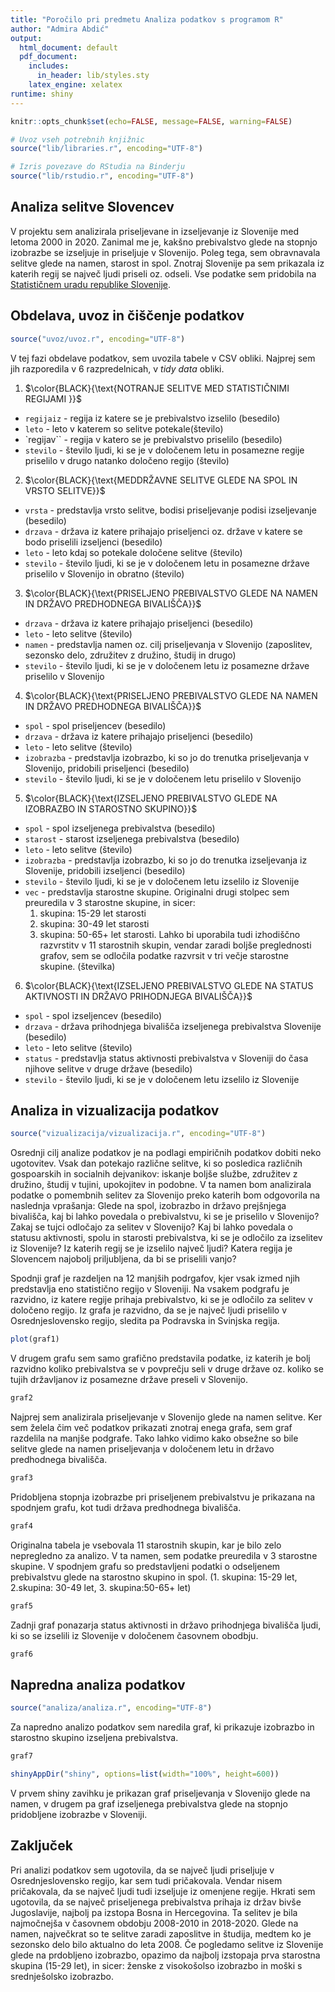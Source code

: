 ```yaml
---
title: "Poročilo pri predmetu Analiza podatkov s programom R"
author: "Admira Abdić"
output:
  html_document: default
  pdf_document:
    includes:
      in_header: lib/styles.sty
    latex_engine: xelatex
runtime: shiny
---
```


```r
knitr::opts_chunk$set(echo=FALSE, message=FALSE, warning=FALSE)

# Uvoz vseh potrebnih knjižnic
source("lib/libraries.r", encoding="UTF-8")
```


```r
# Izris povezave do RStudia na Binderju
source("lib/rstudio.r", encoding="UTF-8")
```


## Analiza selitve Slovencev
V projektu sem analizirala priseljevane in izseljevanje iz Slovenije med letoma 2000 in 2020.
Zanimal me je, kakšno prebivalstvo glede na stopnjo izobrazbe se izseljuje in priseljuje v Slovenijo. Poleg tega, sem obravnavala selitve glede na namen, starost in spol.
Znotraj Slovenije pa sem prikazala iz katerih regij se največ ljudi priseli oz. odseli.
Vse podatke sem pridobila na [Statističnem uradu republike Slovenije](https://www.stat.si/StatWeb/).



## Obdelava, uvoz in čiščenje podatkov

```r
source("uvoz/uvoz.r", encoding="UTF-8")
```

V tej fazi obdelave podatkov, sem uvozila tabele v CSV obliki. Najprej sem jih razporedila v 6 razpredelnicah, v *tidy data* obliki.

1. $\color{BLACK}{\text{NOTRANJE SELITVE MED STATISTIČNIMI REGIJAMI }}$ 

  - `regijaiz` - regija iz katere se je prebivalstvo izselilo (besedilo)
  - `leto` - leto v katerem so selitve potekale(število)
  - `regijav`` - regija v katero se je prebivalstvo priselilo (besedilo)
  - `stevilo` - število ljudi, ki se je v določenem letu in posamezne regije priselilo v drugo natanko določeno         regijo (število)
  
  
2. $\color{BLACK}{\text{MEDDRŽAVNE SELITVE GLEDE NA SPOL IN VRSTO SELITVE}}$ 

  - `vrsta` - predstavlja vrsto selitve, bodisi priseljevanje podisi izseljevanje (besedilo)
  - `drzava` - država iz katere prihajajo priseljenci oz. države v katere se bodo priselili izseljenci (besedilo)
  - `leto` - leto kdaj so potekale določene selitve (število)
  - `stevilo` - število ljudi, ki se je v določenem letu in posamezne države priselilo v Slovenijo in obratno           (število)
  
  
3. $\color{BLACK}{\text{PRISELJENO PREBIVALSTVO GLEDE NA NAMEN IN DRŽAVO PREDHODNEGA BIVALIŠČA}}$ 

  - `drzava` - država iz katere prihajajo priseljenci (besedilo)
  - `leto` - leto selitve (število)
  - `namen` - predstavlja namen oz. cilj priseljevanja v Slovenijo (zaposlitev, sezonsko delo, združitev z družino,     študij in drugo)
  - `stevilo` - število ljudi, ki se je v določenem letu iz posamezne države priselilo v Slovenijo
  
  
4. $\color{BLACK}{\text{PRISELJENO PREBIVALSTVO GLEDE NA NAMEN IN DRŽAVO PREDHODNEGA BIVALIŠČA}}$ 

  - `spol`  - spol priseljencev (besedilo)
  - `drzava` - država iz katere prihajajo priseljenci (besedilo)
  - `leto` - leto selitve (število)
  - `izobrazba` - predstavlja izobrazbo, ki so jo do trenutka priseljevanja v Slovenijo, pridobili priseljenci          (besedilo)
  - `stevilo` - število ljudi, ki se je v določenem letu priselilo v Slovenijo
  
5. $\color{BLACK}{\text{IZSELJENO PREBIVALSTVO GLEDE NA IZOBRAZBO IN STAROSTNO SKUPINO}}$ 

  - `spol`  - spol izseljenega prebivalstva (besedilo)
  - `starost` - starost izseljenega prebivalstva (besedilo)
  - `leto` - leto selitve (število)
  - `izobrazba` - predstavlja izobrazbo, ki so jo do trenutka izseljevanja iz Slovenije, pridobili izseljenci          (besedilo)
  - `stevilo` - število ljudi, ki se je v določenem letu izselilo iz Slovenije
  - `vec` - predstavlja starostne skupine. Originalni drugi stolpec sem preuredila v 3 starostne skupine, in            sicer:
      1. skupina: 15-29 let starosti
      2. skupina: 30-49 let starosti
      3. skupina: 50-65+ let starosti.
      Lahko bi uporabila tudi izhodiščno razvrstitv v 11 starostnih skupin, vendar zaradi boljše preglednosti           grafov, sem se odločila podatke razvrsit v tri večje starostne skupine. (številka)
      
      
6. $\color{BLACK}{\text{IZSELJENO PREBIVALSTVO GLEDE NA STATUS AKTIVNOSTI IN DRŽAVO PRIHODNJEGA BIVALIŠČA}}$ 

  - `spol`  - spol izseljencev (besedilo)
  - `drzava` - država prihodnjega bivališča izseljenega prebivalstva Slovenije (besedilo)
  - `leto` - leto selitve (število)
  - `status` - predstavlja status aktivnosti prebivalstva v Sloveniji do časa njihove selitve v druge države            (besedilo)
  - `stevilo` - število ljudi, ki se je v določenem letu izselilo iz Slovenije


  
## Analiza in vizualizacija podatkov
 
```r
source("vizualizacija/vizualizacija.r", encoding="UTF-8")
```

Osrednji cilj analize podatkov je na podlagi empiričnih podatkov dobiti neko ugotovitev. Vsak dan potekajo različne selitve, ki so posledica različnih gospoarskih in socialnih dejvanikov: iskanje boljše službe, združitev z družino, študij v tujini, upokojitev in podobne. 
V ta namen bom analizirala podatke o pomembnih selitev za Slovenijo preko katerih bom odgovorila na naslednja vprašanja:
Glede na spol, izobrazbo in državo prejšnjega bivališča, kaj bi lahko povedala o prebivalstvu, ki se je priselilo v Slovenijo? Zakaj se  tujci odločajo za selitev v Slovenijo? Kaj bi lahko povedala o statusu aktivnosti, spolu in starosti prebivalstva, ki se je odločilo za izselitev iz Slovenije? Iz katerih regij se je izselilo največ ljudi? Katera regija je Slovencem najobolj priljubljena, da bi se priselili vanjo?


Spodnji graf je razdeljen na 12 manjših podrgafov, kjer vsak izmed njih predstavlja eno statistično regijo v Sloveniji. Na vsakem podgrafu je razvidno, iz katere regije prihaja prebivalstvo, ki se je odločilo za selitev v določeno regijo. Iz grafa je razvidno, da se je največ ljudi priselilo v Osrednjeslovensko regijo, sledita pa Podravska in Svinjska regija. 

```r
plot(graf1)
```

V drugem grafu sem samo grafično predstavila podatke, iz katerih je bolj razvidno koliko prebivalstva se v povprečju seli v druge države oz. koliko se tujih državljanov iz posamezne države preseli v Slovenijo.

```r
graf2
```

Najprej sem analizirala priseljevanje v Slovenijo glede na namen selitve. Ker sem želela čim več podatkov prikazati znotraj enega grafa, sem graf razdelila na manjše podgrafe. Tako lahko vidimo kako obsežne so bile selitve glede na namen priseljevanja v določenem letu in državo predhodnega bivališča.

```r
graf3
```

Pridobljena stopnja izobrazbe pri priseljenem prebivalstvu je prikazana na spodnjem grafu, kot tudi država predhodnega bivališča. 
```r
graf4
```

Originalna tabela je vsebovala 11 starostnih skupin, kar je bilo zelo nepregledno za analizo. V ta namen, sem podatke preuredila v 3 starostne skupine. V spodnjem grafu so predstavljeni podatki o odseljenem prebivalstvu glede na starostno skupino in spol. (1. skupina: 15-29 let, 2.skupina: 30-49 let, 3. skupina:50-65+ let)

```r
graf5
```

Zadnji graf ponazarja status aktivnosti in državo prihodnjega bivališča ljudi, ki so se izselili iz Slovenije v določenem časovnem obodbju.

```r
graf6
```


## Napredna analiza podatkov

```r
source("analiza/analiza.r", encoding="UTF-8")
```
Za napredno analizo podatkov sem naredila graf, ki prikazuje izobrazbo in starostno skupino izseljena prebivalstva. 


```r
graf7
```


```r
shinyAppDir("shiny", options=list(width="100%", height=600))
```

V prvem shiny zavihku je prikazan graf priseljevanja v Slovenijo glede na namen,
v drugem pa graf izseljenega prebivalstva glede na stopnjo pridobljene izobrazbe v Sloveniji.

## Zaključek
Pri analizi podatkov sem ugotovila, da se največ ljudi priseljuje v Osrednjeslovensko regijo, kar sem tudi pričakovala. Vendar nisem pričakovala, da se največ ljudi tudi izseljuje iz omenjene regije.
Hkrati sem ugotovila, da se največ priseljenega prebivalstva prihaja iz držav bivše Jugoslavije, najbolj pa izstopa Bosna in Hercegovina. Ta selitev je bila najmočnejša v časovnem obdobju 2008-2010 in 2018-2020. Glede na namen, največkrat so te selitve zaradi zaposlitve in študija, medtem ko je sezonsko delo bilo aktualno do leta 2008. 
Če pogledamo selitve iz Slovenije glede na prdobljeno izobrazbo, opazimo da najbolj izstopaja prva starostna skupina (15-29 let), in sicer: ženske z visokošolso izobrazbo in moški s srednješolsko izobrazbo.